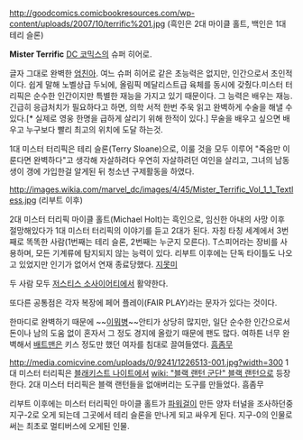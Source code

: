http://goodcomics.comicbookresources.com/wp-content/uploads/2007/10/terrific%201.jpg
(흑인은 2대 마이클 홀트, 백인은 1대 테리 슬론)

'''Mister Terrific'''
[[DC 코믹스]]의 슈퍼 히어로.

글자 그대로 완벽한 [[엄친아]]. 여느 슈퍼 히어로 같은 초능력은 없지만, 인간으로서 초인적이다. 쉽게 말해 노벨상급 두뇌에, 올림픽 메달리스트급 육체를 동시에 갖췄다.미스터 터리픽은 순수한 인간이지만 특별한 재능을 가지고 있기 때문이다. 그 능력은 배우는 재능. 긴급히 응급처치가 필요하다고 하면, 의학 서적 한번 주욱 읽고 완벽하게 수술을 해낼 수 있다.[* 실제로 영웅 한명을 급하게 살리기 위해 한적이 있다.] 무술을 배우고 싶으면 배우고 누구보다 빨리 최고의 위치에 도달 하는것. 

1대 미스터 터리픽은 테리 슬론(Terry Sloane)으로, 이룰 것을 모두 이루어 "죽음만 이룬다면 완벽하다"고 생각해 자살하려다 우연히 자살하려던 여인을 살리고, 그녀의 남동생이 갱에 가입한걸 알게된 뒤 청소년 구제활동을 하였다. 

http://images.wikia.com/marvel_dc/images/4/45/Mister_Terrific_Vol_1_1_Textless.jpg
(리부트 이후)

2대 미스터 터리픽 마이클 홀트(Michael Holt)는 흑인으로, 임신한 아내의 사망 이후 절망해있다가 1대 미스터 터리픽의 이야기를 듣고 2대가 된다.
자칭 타칭 세계에서 3번째로 똑똑한 사람(1번째는 테리 슬론, 2번째는 누군지 모른다). T스피어라는 장비를 사용하며, 모든 기계류에 탐지되지 않는 능력이 있다. 리부트 이후에는 단독 타이틀도 나오고 있었지만 인기가 없어서 연재 종료당했다. [[지못미]]

두 사람 모두 [[저스티스 소사이어티]]에서 활약한다.

또다른 공통점은 각자 복장에 페어 플레이(FAIR PLAY)라는 문자가 있다는 것이다.

한마디로 완벽하기 때문에 ~~[[이뭐병]]~~안티가 상당히 많지만, 일단 순수한 인간으로서 돈이나 남의 도움 없이 혼자서 그 정도 경지에 올랐기 때문에 팬도 많다.
여하튼 너무 완벽해서 [[배트맨]]은 키스 정도만 했던 여자를 침대로 끌여들였다. [[흠좀무]]

http://media.comicvine.com/uploads/0/9241/1226513-001.jpg?width=300
1대 미스터 터리픽은 [[블래키스트 나이트]]에서 [[wiki: "블랙 랜턴 군단" 블랙 랜턴]]으로 등장한다. 2대 미스터 터리픽은 블랙 랜턴들을 없애버리는 도구를 만들었다. 흠좀무

리부트 이후에는 미스터 터리픽인 마이클 홀트가 [[파워걸]]이 만든 양자 터널을 조사하던중 지구-2로 오게 되는데 그곳에서 테리 슬론을 만나게 되고 싸우게 된다. 지구-0의 인물로써는 최초로 멀티버스에 오게된 인물.
